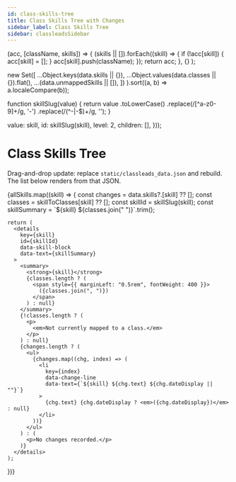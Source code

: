 ```yaml
---
id: class-skills-tree
title: Class Skills Tree with Changes
sidebar_label: Class Skills Tree
sidebar: classleadsSidebar
---
```



  (acc, [className, skills]) => {
    (skills || []).forEach((skill) => {
      if (!acc[skill]) {
        acc[skill] = [];
      }
      acc[skill].push(className);
    });
    return acc;
  },
  {}
);

  new Set([
    ...Object.keys(data.skills || {}),
    ...Object.values(data.classes || {}).flat(),
    ...(data.unmappedSkills || []),
  ])
).sort((a, b) => a.localeCompare(b));

function skillSlug(value) {
  return value
    .toLowerCase()
    .replace(/[^a-z0-9]+/g, '-')
    .replace(/(^-|-$)+/g, '');
}

  value: skill,
  id: skillSlug(skill),
  level: 2,
  children: [],
}));

# Class Skills Tree

Drag-and-drop update: replace `static/classleads_data.json` and rebuild. The list below renders from that JSON.

<div>
  {allSkills.map((skill) => {
    const changes = data.skills?.[skill] ?? [];
    const classes = skillToClasses[skill] ?? [];
    const skillId = skillSlug(skill);
    const skillSummary = `${skill} ${classes.join(" ")}`.trim();

    return (
      <details
        key={skill}
        id={skillId}
        data-skill-block
        data-text={skillSummary}
      >
        <summary>
          <strong>{skill}</strong>
          {classes.length ? (
            <span style={{ marginLeft: "0.5rem", fontWeight: 400 }}>
              ({classes.join(", ")})
            </span>
          ) : null}
        </summary>
        {!classes.length ? (
          <p>
            <em>Not currently mapped to a class.</em>
          </p>
        ) : null}
        {changes.length ? (
          <ul>
            {changes.map((chg, index) => (
              <li
                key={index}
                data-change-line
                data-text={`${skill} ${chg.text} ${chg.dateDisplay || ""}`}
              >
                {chg.text} {chg.dateDisplay ? <em>({chg.dateDisplay})</em> : null}
              </li>
            ))}
          </ul>
        ) : (
          <p>No changes recorded.</p>
        )}
      </details>
    );

})}

</div>




